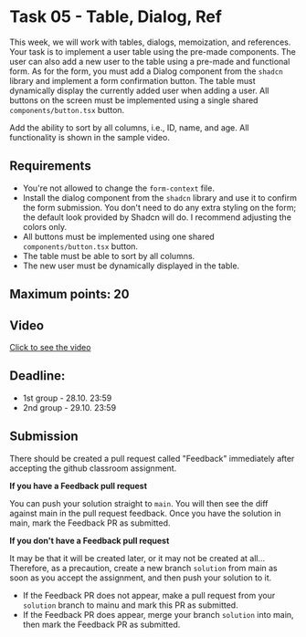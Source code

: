 
# Task 05 - Table, Dialog, Ref

This week, we will work with tables, dialogs, memoization, and references. Your task is to implement a user table using the pre-made components. The user can also add a new user to the table using a pre-made and functional form. As for the form, you must add a Dialog component from the `shadcn` library and implement a form confirmation button. The table must dynamically display the currently added user when adding a user. All buttons on the screen must be implemented using a single shared `components/button.tsx` button.

Add the ability to sort by all columns, i.e., ID, name, and age. All functionality is shown in the sample video.

<HomeworkGeneralInfo slug="table-memo" />

## Requirements

- You're not allowed to change the `form-context` file.
- Install the dialog component from the `shadcn` library and use it to confirm the form submission. You don't need to do any extra styling on the form; the default look provided by Shadcn will do. I recommend adjusting the colors only.
- All buttons must be implemented using one shared `components/button.tsx` button.
- The table must be able to sort by all columns.
- The new user must be dynamically displayed in the table.

## Maximum points: 20

## Video

[Click to see the video](https://drive.google.com/file/d/1u8yJWFQvheUIOpyRZxl6bqtiDhL4ilwi/view?usp=sharing)

## Deadline:

- 1st group - 28.10. 23:59
- 2nd group - 29.10. 23:59

## Submission

There should be created a pull request called "Feedback" immediately after accepting the github classroom assignment.

**If you have a Feedback pull request**

You can push your solution straight to `main`. You will then see the diff against main in the pull request feedback. Once you have the solution in main, mark the Feedback PR as submitted.

**If you don't have a Feedback pull request**

It may be that it will be created later, or it may not be created at all... Therefore, as a precaution, create a new branch `solution` from main as soon as you accept the assignment, and then push your solution to it.

- If the Feedback PR does not appear, make a pull request from your `solution` branch to mainu and mark this PR as submitted.
- If the Feedback PR does appear, merge your branch `solution` into main, then mark the Feedback PR as submitted.
